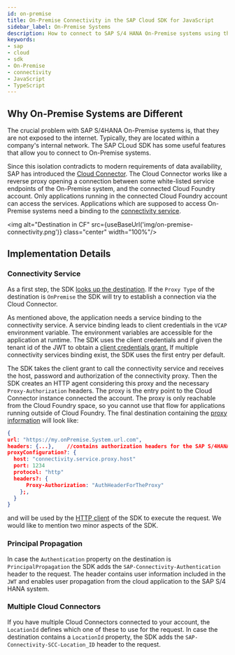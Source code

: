 ```yaml
---
id: on-premise
title: On-Premise Connectivity in the SAP Cloud SDK for JavaScript
sidebar_label: On-Premise Systems
description: How to connect to SAP S/4 HANA On-Premise systems using the SAP Cloud SDK
keywords:
- sap
- cloud
- sdk
- On-Premise
- connectivity
- JavaScript
- TypeScript
---
```



## Why On-Premise Systems are Different ##

The crucial problem with SAP S/4HANA On-Premise systems is, that they are not exposed to the internet.
Typically, they are located within a company's internal network.
The SAP CLoud SDK has some useful features that allow you to connect to On-Premise systems.

Since this isolation contradicts to modern requirements of data availability, SAP has introduced the [Cloud Connector](https://help.sap.com/viewer/cca91383641e40ffbe03bdc78f00f681/Cloud/en-US/e6c7616abb5710148cfcf3e75d96d596.html?q=cloud%20connector).
The Cloud Connector works like a reverse proxy opening a connection between some white-listed service endpoints of the On-Premise system, and the connected Cloud Foundry account.
Only applications running in the connected Cloud Foundry account can access the services.
Applications which are supposed to access On-Premise systems need a binding to the [connectivity service](https://www.cloudfoundry.org/the-foundry/sap-cloud-platform-service-connectivity/).

<img alt="Destination in CF" src={useBaseUrl('img/on-premise-connectivity.png')} class="center" width="100%"/>

## Implementation Details ##

### Connectivity Service ###

As a first step, the SDK [looks up the destination](./destination.mdx).
If the `Proxy Type` of the destination is `OnPremise` the SDK will try to establish a connection via the Cloud Connector.

As mentioned above, the application needs a service binding to the connectivity service.
A service binding leads to client credentials in the  `VCAP` environment variable.
The environment variables are accessible for the application at runtime.
The SDK uses the client credentials and if given the tenant id of the JWT to obtain a [client credentials grant.](https://help.sap.com/viewer/8d8be6a74e4e49589a546c02ee193741/latest/en-US/f1eff1dd7907469491989b3a36e6a7c6.html)
If multiple connectivity services binding exist, the SDK uses the first entry per default.

The SDK takes the client grant to call the connectivity service and receives the host, password and authorization of the connectivity proxy.
Then the SDK creates an HTTP agent considering this proxy and the necessary `Proxy-Authorization` headers.
The proxy is the entry point to the Cloud Connector instance connected the account.
The proxy is only reachable from the Cloud Foundry space, so you cannot use that flow for applications running outside of Cloud Foundry.
The final destination containing the [proxy information](./proxy.mdx) will look like:

```JSON
{
url: "https://my.onPremise.System.url.com",
headers: {...},    //contains authorization headers for the SAP S/4HANA system
proxyConfiguration?: {
  host: "connectivity.service.proxy.host"
  port: 1234
  protocol: "http"
  headers?: {
      Proxy-Authorization: "AuthHeaderForTheProxy"
    };,
  }
}
```
and will be used by the [HTTP client](generic-http-client.mdx) of the SDK to execute the request.
We would like to mention two minor aspects of the SDK.

### Principal Propagation ###

In case the `Authentication` property on the destination is `PrincipalPropagation` the SDK adds the `SAP-Connectivity-Authentication` header to the request.
The header contains user information included in the `JWT` and enables user propagation from the cloud application to the SAP S/4 HANA system.

### Multiple Cloud Connectors ###

If you have multiple Cloud Connectors connected to your account, the `LocationId` defines which one of these to use for the request.
In case the destination contains a  `LocationId` property, the SDK adds the `SAP-Connectivity-SCC-Location_ID` header to the request.
